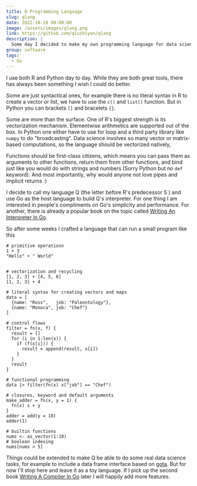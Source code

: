 ```yaml
---
title: Q Programming Language
slug: qlang
date: 2022-10-10 00:00:00
image: /assets/images/qlang.png
link: https://github.com/qiushiyan/qlang
description: |
  Some day I decided to make my own programming language for data science that combines many nice features of R and Python. It should have no weird syntax, and be vectorized and functional in nature.
group: software
tags:
  - Go
---
```



I use both R and Python day to day. While they are both great tools, there has always been something I wish I could do better.

Some are just syntactical ones, for example there is no literal syntax in R to create a vector or list, we have to use the `c()` and `list()` function. But in Python you can brackets `[]` and bracelets `{}`.

Some are more than the surface. One of R's biggest strength is its vectorization mechanism. Elementwise arithmetics are supported out of the box. In Python one either have to use for loop and a third party library like `numpy` to do "broadcasting". Data science involves so many vector or matrix-based computations, so the language should be vectorized natively,

Functions should be first-class citizens, which means you can pass them as arguments to other functions, return them from other functions, and bind just like you would do with strings and numbers (Sorry Python but no `def` keyword). And most importantly, why would anyone not love pipes and implicit returns :)

I decide to call my language Q (the letter before R's predecessor S ) and use Go as the host language to build Q's interpreter. For one thing I am interested in people's compliments on Go's simplicity and performance. For another, there is already a popular book on the topic called [Writing An Interpreter In Go](https://interpreterbook.com/).

So after some weeks I crafted a language that can run a small program like this

```
# primitive operatiosn
1 + 3
"Hello" + " World"


# vectorization and recycling
[1, 2, 3] + [4, 5, 6]
[1, 2, 3] + 4

# literal syntax for creating vectors and maps
data = [
  {name: "Ross",   job: "Paleontology"},
  {name: "Monoca", job: "Chef"}
]

# control flows
filter = fn(x, f) {
  result = []
  for (i in 1:len(x)) {
    if (f(x[i])) {
      result = append(result, x[i])
    }
  }
  result
}

# functional programming
data |> filter(fn(x) x["job"] == "Chef")

# closures, keyword and default arguments
make_adder = fn(x, y = 1) {
  fn(x) x + y
}
adder = add(y = 10)
adder(1)

# builtin functions
nums <- as_vector(1:10)
# boolean indexing
nums[nums > 5]
```

Things could be extended to make Q be able to do some real data science tasks, for example to include a data frame interface based on [gota](https://github.com/go-gota/gota). But for now I'll stop here and leave it as a toy language. If I pick up the second book [Writing A Compiler In Go](https://compilerbook.com/) later I will happily add more features.
